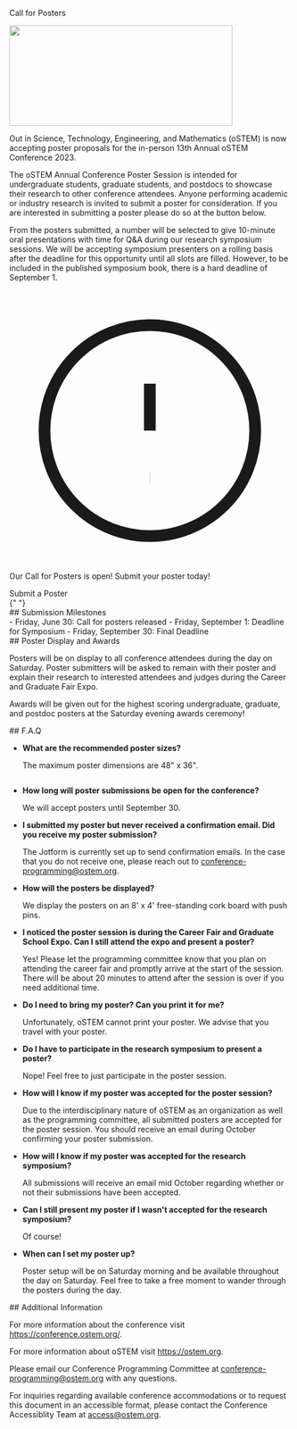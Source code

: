 
<SiteLayout title="Call for Posters">

<div className="border-b-4 border-mulberry border-solid pb-4 mb-4 text-center">
  <p className="text-5xl font-display font-black">Call for Posters</p>
</div>

<Image
  src="/images/2023 cfp3.jpg"
  alt=""
  layout="responsive"
  width="400"
  height="180"
  priority="true"
/>

Out in Science, Technology, Engineering, and Mathematics (oSTEM) is now
accepting poster proposals for the in-person 13th Annual oSTEM Conference 2023.

The oSTEM Annual Conference Poster Session is intended for undergraduate
students, graduate students, and postdocs to showcase their research to other
conference attendees. Anyone performing academic or industry research is invited
to submit a poster for consideration. If you are interested in submitting a
poster please do so at the button below.

From the posters submitted, a number will be selected to give 10-minute oral
presentations with time for Q&A during our research symposium sessions. We will
be accepting symposium presenters on a rolling basis after the deadline for this
opportunity until all slots are filled. However, to be included in the published
symposium book, there is a hard deadline of September 1.

<div className="bg-tint-spruce-light text-2xl mt-4 p-8 rounded">
  <p className="flex items-center">
    <svg
      xmlns="http://www.w3.org/2000/svg"
      className="h-6 w-6 mr-3"
      fill="none"
      viewBox="0 0 24 24"
      stroke="currentColor"
    >
      <path
        strokeLinecap="round"
        strokeLinejoin="round"
        strokeWidth={2}
        d="M12 8v4m0 4h.01M21 12a9 9 0 11-18 0 9 9 0 0118 0z"
      />
    </svg>
    Our Call for Posters is open! Submit your poster today!
  </p>
  <CTAButton onClick={"https://form.jotform.com/231806601803146"}>
    Submit a Poster
  </CTAButton>
</div>{" "}

<div className="text-bright-peach font-bold">
## Submission Milestones
</div>
- Friday, June 30: Call for posters released
- Friday, September 1: Deadline for Symposium
- Friday, September 30: Final Deadline

<div className="text-bright-peach font-bold">
## Poster Display and Awards
</div>

Posters will be on display to all conference attendees during the day on
Saturday. Poster submitters will be asked to remain with their poster and
explain their research to interested attendees and judges during the Career and
Graduate Fair Expo.

Awards will be given out for the highest scoring undergraduate, graduate, and
postdoc posters at the Saturday evening awards ceremony!

<div className="text-bright-peach font-bold">
## F.A.Q
</div>

- **What are the recommended poster sizes?**

  The maximum poster dimensions are 48" x 36".

<img src="/images/poster-dimensions.jpg" alt="" />

- **How long will poster submissions be open for the conference?**

  We will accept posters until September 30.

- **I submitted my poster but never received a confirmation email. Did you
  receive my poster submission?**

  The Jotform is currently set up to send confirmation emails. In the case that
  you do not receive one, please reach out to conference-programming@ostem.org.

- **How will the posters be displayed?**

  We display the posters on an 8' x 4' free-standing cork board with push pins.

- **I noticed the poster session is during the Career Fair and Graduate School
  Expo. Can I still attend the expo and present a poster?**

  Yes! Please let the programming committee know that you plan on attending the
  career fair and promptly arrive at the start of the session. There will be
  about 20 minutes to attend after the session is over if you need additional
  time.

- **Do I need to bring my poster? Can you print it for me?**

  Unfortunately, oSTEM cannot print your poster. We advise that you travel with
  your poster.

- **Do I have to participate in the research symposium to present a poster?**

  Nope! Feel free to just participate in the poster session.

- **How will I know if my poster was accepted for the poster session?**

  Due to the interdisciplinary nature of oSTEM as an organization as well as the
  programming committee, all submitted posters are accepted for the poster
  session. You should receive an email during October confirming your poster
  submission.

- **How will I know if my poster was accepted for the research symposium?**

  All submissions will receive an email mid October regarding whether or not their submissions have been accepted.

- **Can I still present my poster if I wasn't accepted for the research
  symposium?**

  Of course!

- **When can I set my poster up?**

  Poster setup will be on Saturday morning and be available throughout the day
  on Saturday. Feel free to take a free moment to wander through the posters
  during the day.

<div className="text-bright-peach font-bold">
## Additional Information
</div>

For more information about the conference visit
https://conference.ostem.org/.

For more information about oSTEM visit https://ostem.org.

Please email our Conference Programming Committee at
conference-programming@ostem.org with any questions.

For inquiries regarding available conference accommodations or to request this
document in an accessible format, please contact the Conference Accessiblity
Team at access@ostem.org.

</SiteLayout>

